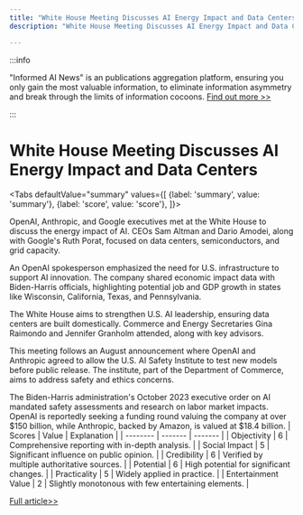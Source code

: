 ```yaml
---
title: "White House Meeting Discusses AI Energy Impact and Data Centers"
description: "White House Meeting Discusses AI Energy Impact and Data Centers"

---
```



:::info

"Informed AI News" is an publications aggregation platform, ensuring you only gain the most valuable information, to eliminate information asymmetry and break through the limits of information cocoons.  [Find out more >>](/)

:::

# White House Meeting Discusses AI Energy Impact and Data Centers


<Tabs
	defaultValue="summary"
	values={[
	{label: 'summary', value: 'summary'},
	{label: 'score', value: 'score'},
]}>
<TabItem value="summary">


OpenAI, Anthropic, and Google executives met at the White House to discuss the energy impact of AI. CEOs Sam Altman and Dario Amodei, along with Google's Ruth Porat, focused on data centers, semiconductors, and grid capacity.

An OpenAI spokesperson emphasized the need for U.S. infrastructure to support AI innovation. The company shared economic impact data with Biden-Harris officials, highlighting potential job and GDP growth in states like Wisconsin, California, Texas, and Pennsylvania.

The White House aims to strengthen U.S. AI leadership, ensuring data centers are built domestically. Commerce and Energy Secretaries Gina Raimondo and Jennifer Granholm attended, along with key advisors.

This meeting follows an August announcement where OpenAI and Anthropic agreed to allow the U.S. AI Safety Institute to test new models before public release. The institute, part of the Department of Commerce, aims to address safety and ethics concerns.

The Biden-Harris administration's October 2023 executive order on AI mandated safety assessments and research on labor market impacts. OpenAI is reportedly seeking a funding round valuing the company at over $150 billion, while Anthropic, backed by Amazon, is valued at $18.4 billion.
</TabItem>
<TabItem value="score">
	| Scores     | Value   | Explanation |
	| -------- | ------- | ------- |
	| Objectivity  | 6    | Comprehensive reporting with in-depth analysis.    |
	| Social Impact | 5     | Significant influence on public opinion.    |
	| Credibility    | 6    | Verified by multiple authoritative sources.    |
	| Potential    | 6    | High potential for significant changes.    |
	| Practicality    | 5    | Widely applied in practice.    |
	| Entertainment Value    | 2    | Slightly monotonous with few entertaining elements.    |
</TabItem>
</Tabs>

[Full article>>](https://www.cnbc.com/2024/09/12/openai-anthropic-and-google-leaders-met-with-white-house-to-talk-ai-.html)
